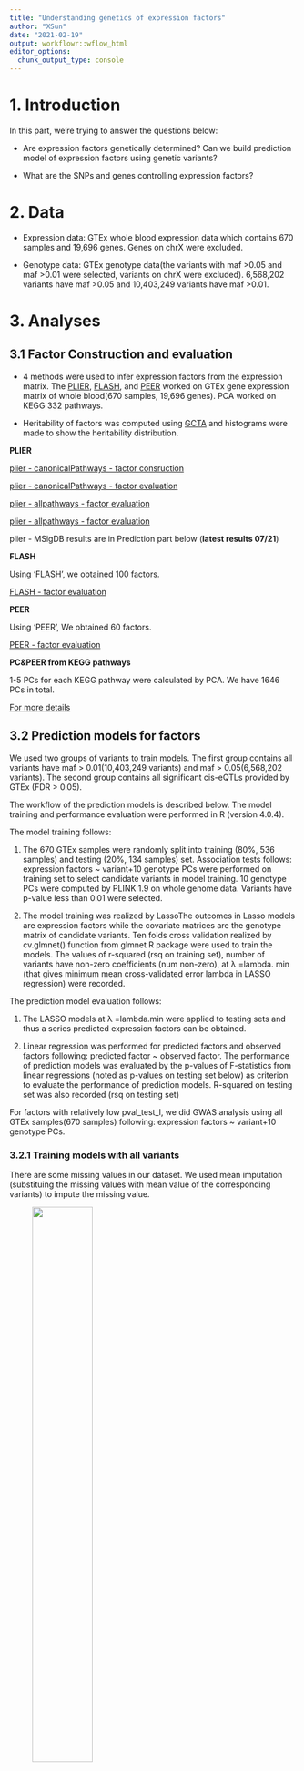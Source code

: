 ```yaml
---
title: "Understanding genetics of expression factors"
author: "XSun"
date: "2021-02-19"
output: workflowr::wflow_html
editor_options:
  chunk_output_type: console
---
```


# **1. Introduction**

In this part, we're trying to answer the questions below:

- Are expression factors genetically determined? Can we build prediction model of expression factors using genetic variants?

- What are the SNPs and genes controlling expression factors?

# **2. Data**

- Expression data: GTEx whole blood expression data which contains 670 samples and 19,696 genes. Genes on chrX were excluded.

- Genotype data: GTEx genotype data(the variants with maf >0.05 and maf >0.01 were selected, variants on chrX were excluded). 6,568,202 variants have maf >0.05 and 10,403,249 variants have maf >0.01.

# **3. Analyses**

## **3.1 Factor Construction and evaluation**

- 4 methods were used to infer expression factors from the expression matrix. The [PLIER](https://github.com/wgmao/PLIER), [FLASH]( https://github.com/stephenslab/flashr), and [PEER](https://github.com/PMBio/peer/) worked on GTEx gene expression matrix of whole blood(670 samples, 19,696 genes). PCA worked on KEGG 332 pathways. 

- Heritability of factors was computed using [GCTA](
https://cnsgenomics.com/software/gcta/#GREML) and histograms were made to show the heritability distribution.


**PLIER**
  
  [plier - canonicalPathways - factor consruction ](https://xsun1229.github.io/factor_analysis/factor_plier_canon.html)
  
  [plier - canonicalPathways - factor evaluation ](https://xsun1229.github.io/factor_analysis/eval_plier_canon.html)
  
  [plier - allpathways - factor evaluation ](https://xsun1229.github.io/factor_analysis/factor_plier_allpathway.html)
  
  [plier - allpathways - factor evaluation ](https://xsun1229.github.io/factor_analysis/eval_plier_allpathway.html)
  
   plier - MSigDB results are in Prediction part below (**latest results 07/21**)
  
**FLASH**

  Using 'FLASH', we obtained 100 factors.

  [FLASH - factor evaluation](https://xsun1229.github.io/factor_analysis/eval_flash.html)

**PEER**
  
  Using 'PEER', We obtained 60 factors.
  
  [PEER - factor evaluation](https://xsun1229.github.io/factor_analysis/eval_peer.html)
  
**PC&PEER from KEGG pathways**
  
  1-5 PCs for each KEGG pathway were calculated by PCA. We have 1646 PCs in total.
  
  [For more details](https://xsun1229.github.io/factor_analysis/eval_kegg.html)


## **3.2 Prediction models for factors**

We used two groups of variants to train models. The first group contains all variants have maf > 0.01(10,403,249 variants) and maf > 0.05(6,568,202 variants). The second group contains all significant cis-eQTLs provided by GTEx (FDR > 0.05).

The workflow of the prediction models is described below. The model training and performance evaluation were performed in R (version 4.0.4).
        
The model training follows:
	
1. The 670 GTEx samples were randomly split into training (80%, 536 samples) and testing (20%, 134 samples) set. Association tests follows: expression factors ~ variant+10 genotype PCs were performed on training set to select candidate variants in model training. 10 genotype PCs were computed by PLINK 1.9 on whole genome data. Variants have p-value less than 0.01 were selected.
	
2. The model training was realized by LassoThe outcomes in Lasso models are expression factors while the covariate matrices are the genotype matrix of candidate variants. Ten folds cross validation realized by cv.glmnet() function from glmnet R package were used to train the models. The values of r-squared (rsq on training set), number of variants have non-zero coefficients (num non-zero), at λ =lambda. min (that gives minimum mean cross-validated error lambda in LASSO regression) were recorded.  

The prediction model evaluation follows:

1. The LASSO models at λ =lambda.min were applied to testing sets and thus a series predicted expression factors can be obtained.

2. Linear regression was performed for predicted factors and observed factors following: predicted factor ~ observed factor. The performance of prediction models was evaluated by the p-values of F-statistics from linear regressions (noted as p-values on testing set below) as criterion to evaluate the performance of prediction models. R-squared on testing set was also recorded (rsq on testing set) 

For factors with relatively low pval_test_l, we did GWAS analysis using all GTEx samples(670 samples) following: expression factors ~ variant+10 genotype PCs. 

### 3.2.1 Training models with all variants

There are some missing values in our dataset. We used mean imputation (substituing the missing values with mean value of the corresponding variants) to impute the missing value. 

<figure class="half">
    <img src="https://github.com/xsun1229/factor_analysis/raw/master/output/ms_snp.jpeg" width="50%">
</figure>

The missing data pattern of our dataset. x-axis represents the proportion of missing value for each variant. y-axis represents the number of the variants.


**PLIER**

  [Results for plier-canonicalPathways factors](https://xsun1229.github.io/factor_analysis/train_plier_canon.html)
    
  [Results for plier-allpathway factors](https://xsun1229.github.io/factor_analysis/train_plier_allpathway.html)
  
  [Results for plier- MSigDB pathway factors](https://xsun1229.github.io/factor_analysis/plier_msigdb.html)

**FLASH**

  [Results for FLASH factors](https://xsun1229.github.io/factor_analysis/train_flash.html)

**PEER**

  [Results for PEER factors](https://xsun1229.github.io/factor_analysis/train_peer.html)


### 3.2.2 Training models with cis-eQTLs

**PLIER**

  [Results for plier-canonicalPathways factors](https://xsun1229.github.io/factor_analysis/train_plier_canon_ciseqtl.html)


### 3.2.3 Trying to make the prediction models better

#### Finding functional SNPs  - LD Score Regression 

The GWAS power of some factors is low. So we tried to find functional SNPs to increase the GWAS power and reduce the testing burden.

We adopted LD score regression to estimate SNP-based heritability and partation the heritability into seperate categories. The software we used here is [ldsc](https://github.com/bulik/ldsc).

The ldsc material and methods of my project can be found [here](https://xsun1229.github.io/factor_analysis/ldsc.html)

**PLIER**

  [Results for plier-canonicalPathways factors](https://xsun1229.github.io/factor_analysis/ldsc_plier_canon.html)
    
  [Results for plier-allpathway factors](https://xsun1229.github.io/factor_analysis/ldsc_plier_all.html)

**FLASH**

  [Results for FLASH factors](https://xsun1229.github.io/factor_analysis/ldsc_flash.html)

**PEER**

  [Results for PEER factors](https://xsun1229.github.io/factor_analysis/ldsc_peer.html)
  

#### Finding functional cis-genes
  
  After preliminary [rough calculations](https://xsun1229.github.io/factor_analysis/gwas_power.html), we found that there might be overfitting issue. So we tried one/two sample settings to test and eliminate the overfitting issue. 
  
  The rought process are below, it differs slightly in different settings.
  
1. Train weights from expression matrix and genotype matrix. Variants are cis-snps (±500kb from the TSS of genes)

2. Impute the cis genetic component part of gene expression (cis-genes):

	 cis-genes = weights * genotype of cis-genes

3. Association test: factors ~ cis-genes + 10 genotype pcs. Record the p-values for each gene.

4. Count the number of significant associations at various p-value threshold for each factor.
  
  [One Sample Setting](https://xsun1229.github.io/factor_analysis/cg-onesample.html)
  
  [Two Sample Setting](https://xsun1229.github.io/factor_analysis/cg-twosample.html)
  
  [One Sample Setting- only cis-eQTLs](https://xsun1229.github.io/factor_analysis/cg-onesample-ciseqtls.html)
  
#### Dealing with weak IV bias

  Apart from using external weights([Two Sample Setting](https://xsun1229.github.io/factor_analysis/cg-twosample.html)), I tried other methods to eliminate the weak IV bias issue (divide the cis-eQTLS into different groups according to the p-values). 
  
  [For more details](https://xsun1229.github.io/factor_analysis/weak_bias.html)
